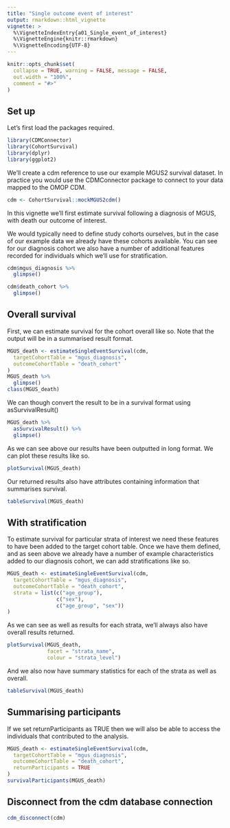 ---
title: "Single outcome event of interest"
output: rmarkdown::html_vignette
vignette: >
  %\VignetteIndexEntry{a01_Single_event_of_interest}
  %\VignetteEngine{knitr::rmarkdown}
  %\VignetteEncoding{UTF-8}
---

```{r, include = FALSE}
knitr::opts_chunk$set(
  collapse = TRUE, warning = FALSE, message = FALSE,
  out.width = "100%",
  comment = "#>"
)
```


## Set up
Let's first load the packages required.
```{r}
library(CDMConnector)
library(CohortSurvival)
library(dplyr)
library(ggplot2)
```

We'll create a cdm reference to use our example MGUS2 survival dataset. In practice you would use the CDMConnector package to connect to your data mapped to the OMOP CDM.
```{r}
cdm <- CohortSurvival::mockMGUS2cdm()
```

In this vignette we'll first estimate survival following a diagnosis of MGUS, with death our outcome of interest. 

We would typically need to define study cohorts ourselves, but in the case of our example data we already have these cohorts available. You can see for our diagnosis cohort we also have a number of additional features recorded for individuals which we'll use for stratification.

```{r}
cdm$mgus_diagnosis %>% 
  glimpse()

cdm$death_cohort %>% 
  glimpse()
```

## Overall survival
First, we can estimate survival for the cohort overall like so. Note that the output will be in a summarised result format.
```{r}
MGUS_death <- estimateSingleEventSurvival(cdm,
  targetCohortTable = "mgus_diagnosis",
  outcomeCohortTable = "death_cohort"
)
MGUS_death %>% 
  glimpse()
class(MGUS_death)
```

We can though convert the result to be in a survival format using asSurvivalResult()
```{r}
MGUS_death %>% 
  asSurvivalResult() %>%
  glimpse()
```

As we can see above our results have been outputted in long format. We can plot these results like so.
```{r}
plotSurvival(MGUS_death)
```

Our returned results also have attributes containing information that summarises survival. 
```{r}
tableSurvival(MGUS_death) 
```

## With stratification
To estimate survival for particular strata of interest we need these features to have been added to the target cohort table. Once we have them defined, and as seen above we already have a number of example characteristics added to our diagnosis cohort, we can add stratifications like so.
```{r}
MGUS_death <- estimateSingleEventSurvival(cdm,
  targetCohortTable = "mgus_diagnosis",
  outcomeCohortTable = "death_cohort",
  strata = list(c("age_group"),
                c("sex"),
                c("age_group", "sex"))
) 
```

As we can see as well as results for each strata, we'll always also have overall results returned.
```{r, fig.height=6, fig.width=8}
plotSurvival(MGUS_death,
             facet = "strata_name",
             colour = "strata_level")
```

And we also now have summary statistics for each of the strata as well as overall.

```{r}
tableSurvival(MGUS_death)
```

## Summarising participants
If we set returnParticipants as TRUE then we will also be able to access the individuals that contributed to the analysis.
```{r}
MGUS_death <- estimateSingleEventSurvival(cdm,
  targetCohortTable = "mgus_diagnosis",
  outcomeCohortTable = "death_cohort",
  returnParticipants = TRUE
)
survivalParticipants(MGUS_death)
```

## Disconnect from the cdm database connection
```{r}
cdm_disconnect(cdm)
```
